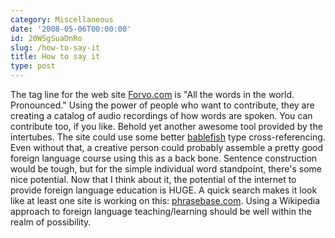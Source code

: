 ```yaml
---
category: Miscellaneous
date: '2008-05-06T00:00:00'
id: 20WSgSuaDnRo
slug: /how-to-say-it
title: How to say it
type: post
---
```


The tag line for the web site [Forvo.com](http://forvo.com/) is
"All the words in the world. Pronounced." Using the power of people
who want to contribute, they are creating a catalog of audio
recordings of how words are spoken. You can contribute too, if you
like. Behold yet another awesome tool provided by the intertubes.
The site could use some better
[bablefish](http://babelfish.altavista.com/) type
cross-referencing. Even without that, a creative person could
probably assemble a pretty good foreign language course using this
as a back bone. Sentence construction would be tough, but for the
simple individual word standpoint, there's some nice potential. Now
that I think about it, the potential of the internet to provide
foreign language education is HUGE. A quick search makes it look
like at least one site is working on this:
[phrasebase.com](http://www.phrasebase.com/english/). Using a
Wikipedia approach to foreign language teaching/learning should be
well within the realm of possibility.